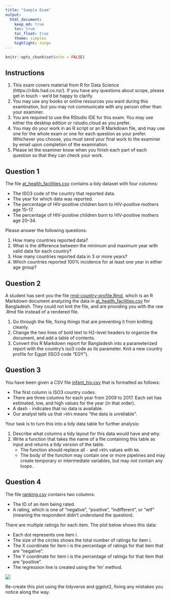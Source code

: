 ```yaml
---
title: "Sample Exam"
output:
  html_document:
    keep_md: true
    toc: true
    toc_float: true
    theme: simplex
    highlight: tango
---
```



```r

knitr::opts_chunk$set(echo = FALSE)

```


<!---------------------------------------------------------------------------->
<!--------------------------- INSTRUCTIONS
<!---------------------------------------------------------------------------->

## Instructions
1. This exam covers material from R for Data Science (https://r4ds.had.co.nz/). If you have any questions about scope, please get in touch - we'd be happy to clarify.
2. You may use any books or online resources you want during this examination, but you may not communicate with any person other than your examiner.
3. You are required to use the RStudio IDE for this exam. You may use either the desktop edition or rstudio.cloud as you prefer.
4. You may do your work in an R script or an R Markdown file, and may use one for the whole exam or one for each question as your prefer. Whichever you choose, you must send your final work to the examiner by email upon completion of the examination.
5. Please let the examiner know when you finish each part of each question so that they can check your work.

<!---------------------------------------------------------------------------->
<!--------------------------- QUESTION 1
<!---------------------------------------------------------------------------->

## Question 1

The file [at_health_facilities.csv](https://education.rstudio.com/blog/2020/02/instructor-certification-exams/at_health_facilities.csv) contains a tidy dataset with four columns:

- The ISO3 code of the country that reported data.
- The year for which data was reported. 
- The percentage of HIV-positive children born to HIV-positive mothers age 15–17. 
- The percentage of HIV-positive children born to HIV-positive mothers age 20–34.

Please answer the following questions:

1. How many countries reported data?
2. What is the difference between the minimum and maximum year with valid data for each country?
3. How many countries reported data in 3 or more years?
4. Which countries reported 100% incidence for at least one year in either age group?


<!---------------------------------------------------------------------------->
<!--------------------------- QUESTION 2
<!---------------------------------------------------------------------------->

## Question 2

A student has sent you the file [rmd-country-profile.Rmd](https://education.rstudio.com/blog/2020-01-20-instructor-certification-exams/rmd-country-profile.Rmd), which is an R Markdown document analyzing the data in [at_health_facilities.csv](https://education.rstudio.com/blog/2020/02/instructor-certification-exams/at_health_facilities.csv) for Bangladesh. They could not knit the file, and are providing you with the raw .Rmd file instead of a rendered file.

1. Go through the file, fixing things that are preventing it from knitting cleanly.
2. Change the two lines of bold text to H2-level headers to organize the document, and add a table of contents.
3. Convert this R Markdown report for Bangladesh into a parameterized report with the country's iso3 code as its parameter. Knit a new country profile for Egypt (ISO3 code "EGY").


<!---------------------------------------------------------------------------->
<!--------------------------- QUESTION 3
<!---------------------------------------------------------------------------->

## Question 3

You have been given a CSV file [infant_hiv.csv](https://education.rstudio.com/blog/2020/02/instructor-certification-exams/infant_hiv.csv) that is formatted as follows:

- The first column is ISO3 country codes.
- There are three columns for each year from 2009 to 2017. Each set has estimated, low, and high values for the year (in that order).
- A dash `-` indicates that no data is available.
- Our analyst tells us that `>95%` means "the data is unreliable".

Your task is to turn this into a tidy data table for further analysis:

1. Describe what columns a tidy layout for this data would have and why.
2. Write a function that takes the name of a file containing this table as input and returns a tidy version of the table.
    - The function should replace all `-` and `>95%` values with `NA`.
    - The body of the function may contain one or more pipelines and may create temporary or intermediate variables, but may not contain any loops.


<!---------------------------------------------------------------------------->
<!--------------------------- QUESTION 4
<!---------------------------------------------------------------------------->

## Question 4

The file [ranking.csv](https://education.rstudio.com/blog/2020/02/instructor-certification-exams/ranking.csv) contains two columns:

- The ID of an item being rated.
- A rating, which is one of "negative", "positive", "indifferent", or "wtf" (meaning the respondent didn't understand the question).

There are multiple ratings for each item. The plot below shows this data:

- Each dot represents one item i.
- The size of the circles shows the total number of ratings for item i.
- The X coordinate for item i is the percentage of ratings for that item that are "negative".
- The Y coordinate for item i is the percentage of ratings for that item that are "positive".
- The regression line is created using the 'lm' method.


![](../images/ranking-scatterplot-1.png)

Re-create this plot using the tidyverse and ggplot2, fixing any mistakes you notice along the way.
